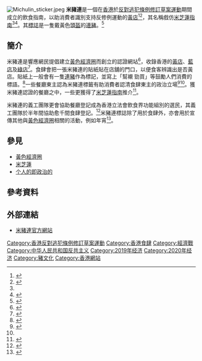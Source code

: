 [[File:Michulin_sticker.jpeg|thumb]]
'''米豬連'''是一個在[[香港|香港]]於[[反對逃犯條例修訂草案運動|反對逃犯條例修訂草案運動]]期間成立的飲食指南，以助消費者識別支持反修例運動的[[黃店|黃店]]<ref name="HKFP-191228">{{cite web |title=In Hong Kong, local entrepreneurs champion the pro-democracy cause |url=https://hongkongfp.com/2019/12/28/hong-kong-local-entrepreneurs-champion-pro-democracy-cause/ |publisher=Hong Kong Free Press |accessdate=2020-07-27 |date=2019-12-28 |archive-url=https://web.archive.org/web/20200702062507/https://hongkongfp.com/2019/12/28/hong-kong-local-entrepreneurs-champion-pro-democracy-cause/ |archive-date=2020-07-02 |dead-url=no }}</ref><ref name="文匯報-20191231">{{Cite web|title=入圈陷無底潭 雜費交極唔完|url=http://paper.wenweipo.com/2019/12/31/HK1912310003.htm|accessdate=|author=|date=2019-12-31|format=|work=文匯報 (香港)|publisher=|language=zh|archive-url=https://web.archive.org/web/20191230232856/http://paper.wenweipo.com/2019/12/31/HK1912310003.htm|archive-date=2019-12-30|dead-url=no}}</ref>，其名稱戲仿[[米其林指南|米芝蓮指南]]<ref name="shead-191012"/><ref name=":0">{{Cite web|title=網民創作「米豬連」 貼紙推介撐「黃店」|url=http://www.bastillepost.com/hongkong/article/5233658/|accessdate=|author=|date=2019-10-12|format=|work=巴士的報|publisher=|language=zh-hk|archive-date=2021-04-18|archive-url=https://web.archive.org/web/20210418053727/https://www.bastillepost.com/hongkong/article/5233658-%e3%80%90%e4%bf%ae%e4%be%8b%e9%a2%a8%e6%b3%a2%e3%80%91%e7%b6%b2%e6%b0%91%e5%89%b5%e4%bd%9c%e3%80%8c%e7%b1%b3%e8%b1%ac%e9%80%a3%e3%80%8d-%e8%b2%bc%e7%b4%99%e6%8e%a8%e4%bb%8b%e6%92%90%e3%80%8c%e9%bb%83|dead-url=no}}</ref>。其[[標誌|標誌]]是一隻戴黃色[[頭盔|頭盔]]的[[連登豬|連豬]]。<ref>{{Cite web|title=米豬連官方網站|url=https://michul.in/|accessdate=|author=|date=|format=|publisher=|language=zh-hk|archive-date=2021-01-21|archive-url=https://web.archive.org/web/20210121114127/https://michul.in/|dead-url=no}}</ref>

== 簡介 ==
米豬連是響應網民提倡建立[[黃色經濟圈|黃色經濟圈]]而創立的認證網站<ref name="HK01-200102">{{Cite web|url=https://www.hk01.com/18%E5%8D%80%E6%96%B0%E8%81%9E/416847/%E9%BB%83%E8%89%B2%E7%B6%93%E6%BF%9F%E5%9C%88-%E8%A8%AD%E6%94%B6%E8%B2%BB%E5%8A%9F%E8%83%BD%E8%A2%AB%E6%89%B9%E9%A3%9F%E4%BA%BA%E8%A1%80%E9%A5%85%E9%A0%AD-%E6%A6%AE%E5%85%89%E8%81%AF%E7%9B%9Fapp%E8%83%8E%E6%AD%BB%E8%85%B9%E4%B8%AD|title=設收費功能被批食人血饅頭　有「黃色經濟圈」資訊App胎死腹中|date=2020-01-02|work=香港01|accessdate=2020-07-26|archive-url=https://web.archive.org/web/20200105080123/https://www.hk01.com/18%E5%8D%80%E6%96%B0%E8%81%9E/416847/%E9%BB%83%E8%89%B2%E7%B6%93%E6%BF%9F%E5%9C%88-%E8%A8%AD%E6%94%B6%E8%B2%BB%E5%8A%9F%E8%83%BD%E8%A2%AB%E6%89%B9%E9%A3%9F%E4%BA%BA%E8%A1%80%E9%A5%85%E9%A0%AD-%E6%A6%AE%E5%85%89%E8%81%AF%E7%9B%9Fapp%E8%83%8E%E6%AD%BB%E8%85%B9%E4%B8%AD|archive-date=2020-01-05|dead-url=no}}</ref>，收錄香港的[[黃店|黃店]]、[[藍店|藍店]]及[[中立|綠店]]<ref>{{Cite web|url=https://www.hk01.com/%E9%A3%9F%E7%8E%A9%E8%B2%B7/403994/%E5%BF%85%E8%A9%A6-%E9%BB%83%E8%97%8D%E5%95%86%E6%88%B6%E9%A3%9F%E5%BA%97%E7%B6%B2%E9%A0%81%E6%8E%A8%E4%BB%8B-%E7%B1%B3%E8%B1%AC%E9%80%A3-%E6%96%B0%E6%99%82%E4%BB%A3%E6%B6%88%E8%B2%BB%E5%9C%B0%E5%9C%96%E5%8A%9F%E8%83%BD%E6%9B%B4%E5%AE%8C%E5%96%84|title=必試！黃藍商戶食店網頁推介　米豬連、新時代消費地圖功能更完善|date=2019-11-29|work=香港01|accessdate=2020-07-27|archive-date=2021-08-03|archive-url=https://web.archive.org/web/20210803223641/https://www.hk01.com/%E9%A3%9F%E7%8E%A9%E8%B2%B7/403994/%E5%BF%85%E8%A9%A6-%E9%BB%83%E8%97%8D%E5%95%86%E6%88%B6%E9%A3%9F%E5%BA%97%E7%B6%B2%E9%A0%81%E6%8E%A8%E4%BB%8B-%E7%B1%B3%E8%B1%AC%E9%80%A3-%E6%96%B0%E6%99%82%E4%BB%A3%E6%B6%88%E8%B2%BB%E5%9C%B0%E5%9C%96%E5%8A%9F%E8%83%BD%E6%9B%B4%E5%AE%8C%E5%96%84|dead-url=no}}</ref>。食肆會把一張米豬連的貼紙貼在店舖的門口，以便食客辨識出是否黃店。貼紙上一般會有一隻[[連豬|連豬]]作為標記，並寫上「幫襯 勁買」等鼓勵人們消費的標語。<ref name="shead-191012">{{Cite web|url=https://hd.stheadline.com/news/realtime/hk/1611216/%E5%8D%B3%E6%99%82-%E6%B8%AF%E8%81%9E-%E4%BF%AE%E4%BE%8B%E9%A2%A8%E6%B3%A2-%E7%B6%B2%E6%B0%91%E5%89%B5%E4%BD%9C-%E7%B1%B3%E8%B1%AC%E9%80%A3-%E8%B2%BC%E7%B4%99%E6%8E%A8%E4%BB%8B%E6%92%90-%E9%BB%83%E5%BA%97|title=【修例風波】網民創作「米豬連」  貼紙推介撐「黃店」|date=2019-10-12|work=頭條日報|accessdate=2020-07-27|archive-url=https://web.archive.org/web/20191012062322/http://hd.stheadline.com/news/realtime/hk/1611216/%E5%8D%B3%E6%99%82-%E6%B8%AF%E8%81%9E-%E4%BF%AE%E4%BE%8B%E9%A2%A8%E6%B3%A2-%E7%B6%B2%E6%B0%91%E5%89%B5%E4%BD%9C-%E7%B1%B3%E8%B1%AC%E9%80%A3-%E8%B2%BC%E7%B4%99%E6%8E%A8%E4%BB%8B%E6%92%90-%E9%BB%83%E5%BA%97|archive-date=2019-10-12|dead-url=no}}</ref>一些餐廳東主認為米豬連標籤有助消費者認清食肆東主的政治立場<ref>{{cite web |title=【抗暴小店】網民創「米豬連」標籤支持黃店 方便同路人搵食 上環「獲頒」Café：可悲產物 |url=https://etw.nextdigital.com.hk/article/3_60169138 |publisher=飲食男女 |accessdate=2020-07-27 |date=2019-10-26 |archive-date=2020-08-11 |archive-url=https://web.archive.org/web/20200811085550/https://etw.nextdigital.com.hk/article/3_60169138 |dead-url=no }}</ref><ref name=":0" />。獲米豬連認證的餐廳之中，一些更獲得了[[米芝蓮指南|米芝蓮指南]]推介<ref>{{Cite web|url=https://hk.appledaily.com/local/20191218/AXZDRZQWCLPHKFXGVCZJOUTVNI/|title=米豬連奪米芝蓮　上榜5黃店堅持與港人同行|date=2019-12-18|work=蘋果日報 (香港)|accessdate=2020-07-27|archive-date=2021-06-21|archive-url=https://web.archive.org/web/20210621170136/https://hk.appledaily.com/local/20191218/AXZDRZQWCLPHKFXGVCZJOUTVNI/|dead-url=yes}}</ref>。

米豬連的義工團隊更會協助餐廳登記成為香港立法會飲食界功能組別的選民，其義工團隊於半年間協助愈千間食肆登記。<ref>{{Cite web|url=https://news.mingpao.com/pns/%E6%B8%AF%E8%81%9E/article/20200624/s00002/1592936959545/%E8%B8%8F%E9%81%8D%E5%A4%A7%E8%A1%97%E5%B0%8F%E5%B7%B7-%E7%BE%A9%E5%B7%A5%E5%9C%98%E9%9A%8A%E5%8D%8A%E5%B9%B4%E5%8A%A9%E9%80%BE%E5%8D%83%E3%80%8C%E9%BB%83%E5%BA%97%E3%80%8D%E7%99%BB%E8%A8%98|title=踏遍大街小巷  義工團隊半年助逾千「黃店」登記|date=2020-06-24|work=明報|accessdate=2020-07-27|archive-url=https://web.archive.org/web/20200721230329/https://news.mingpao.com/pns/%e6%b8%af%e8%81%9e/article/20200624/s00002/1592936959545/%e8%b8%8f%e9%81%8d%e5%a4%a7%e8%a1%97%e5%b0%8f%e5%b7%b7-%e7%be%a9%e5%b7%a5%e5%9c%98%e9%9a%8a%e5%8d%8a%e5%b9%b4%e5%8a%a9%e9%80%be%e5%8d%83%e3%80%8c%e9%bb%83%e5%ba%97%e3%80%8d%e7%99%bb%e8%a8%98|archive-date=2020-07-21|dead-url=no}}</ref>米豬連標誌除了用於食肆外，亦會用於宣傳其他與[[黃色經濟圈|黃色經濟圈]]相關的活動，例如年宵<ref>{{cite web |title=房署取消葵涌「和你宵」場地申請 |url=http://paper.wenweipo.com/2020/01/16/YO2001160013.htm |publisher=[[文匯報_(香港)|文匯報 (香港)]] |accessdate=2020-07-27 |date=2020-01-16 |archive-url=https://web.archive.org/web/20200116054959/http://paper.wenweipo.com/2020/01/16/YO2001160013.htm |archive-date=2020-01-16 |dead-url=no }}</ref>。

==參見==
* [[黃色經濟圈|黃色經濟圈]]
* [[米其林指南|米芝蓮]]
* [[个人的即政治的|个人的即政治的]]

==參考資料==
{{reflist|35em}}

== 外部連結 ==
* [https://michul.in 米豬連官方網站]{{Wayback|url=https://michul.in/ |date=20210121114127 }}

{{香港逃犯條例爭議}}

[[Category:香港反對逃犯條例修訂草案運動|Category:香港反對逃犯條例修訂草案運動]]
[[Category:香港食肆|Category:香港食肆]]
[[Category:經濟戰|Category:經濟戰]]
[[Category:中华人民共和国反共主义|Category:中华人民共和国反共主义]]
[[Category:2019年经济|Category:2019年经济]]
[[Category:2020年经济|Category:2020年经济]]
[[Category:豬文化|Category:豬文化]]
[[Category:香港網站|Category:香港網站]]